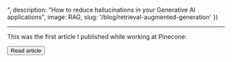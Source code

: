 
", 
    description: "How to reduce hallucinations in your Generative AI applications",
    image: RAG,
    slug: '/blog/retrieval-augmented-generation'
})

--- 



This was the first article I published while working at Pinecone: 

<Button href={href} variant="solid" color="green">Read article</Button>





